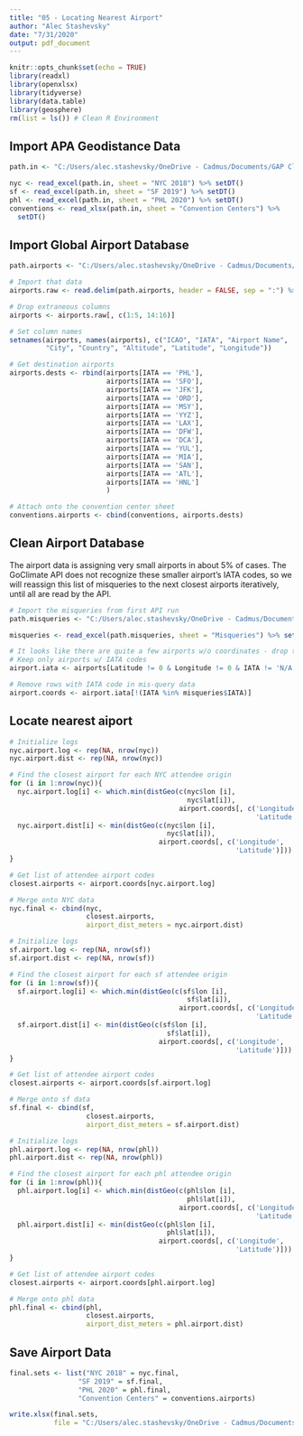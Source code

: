 ```yaml
---
title: "05 - Locating Nearest Airport"
author: "Alec Stashevsky"
date: "7/31/2020"
output: pdf_document
---
```


```r
knitr::opts_chunk$set(echo = TRUE)
library(readxl)
library(openxlsx)
library(tidyverse)
library(data.table)
library(geosphere)
rm(list = ls()) # Clean R Environment
```


## Import APA Geodistance Data
```r
path.in <- "C:/Users/alec.stashevsky/OneDrive - Cadmus/Documents/GAP Climate Research/GeoData/APA Geodistance Data.xlsx"

nyc <- read_excel(path.in, sheet = "NYC 2018") %>% setDT()
sf <- read_excel(path.in, sheet = "SF 2019") %>% setDT()
phl <- read_excel(path.in, sheet = "PHL 2020") %>% setDT()
conventions <- read_xlsx(path.in, sheet = "Convention Centers") %>%
  setDT()
```


## Import Global Airport Database 
```r
path.airports <- "C:/Users/alec.stashevsky/OneDrive - Cadmus/Documents/GAP Climate Research/GlobalAirportDatabase/GlobalAirportDatabase.txt"

# Import that data
airports.raw <- read.delim(path.airports, header = FALSE, sep = ":") %>% setDT()

# Drop extraneous columns
airports <- airports.raw[, c(1:5, 14:16)]

# Set column names
setnames(airports, names(airports), c("ICAO", "IATA", "Airport Name",
         "City", "Country", "Altitude", "Latitude", "Longitude"))

# Get destination airports
airports.dests <- rbind(airports[IATA == 'PHL'],
                        airports[IATA == 'SFO'],
                        airports[IATA == 'JFK'],
                        airports[IATA == 'ORD'],
                        airports[IATA == 'MSY'],
                        airports[IATA == 'YYZ'],
                        airports[IATA == 'LAX'],
                        airports[IATA == 'DFW'],
                        airports[IATA == 'DCA'],
                        airports[IATA == 'YUL'],
                        airports[IATA == 'MIA'],
                        airports[IATA == 'SAN'],
                        airports[IATA == 'ATL'],
                        airports[IATA == 'HNL']
                        )

# Attach onto the convention center sheet
conventions.airports <- cbind(conventions, airports.dests)
```


## Clean Airport Database
The airport data is assigning very small airports in about 5% of cases. The GoClimate API does not recognize these smaller airport's IATA codes, so we will reassign this list of misqueries to the next closest airports iteratively, until all are read by the API. 

```r
# Import the misqueries from first API run
path.misqueries <- "C:/Users/alec.stashevsky/OneDrive - Cadmus/Documents/GAP Climate Research/GeoData/GoClimate API Misqueries.xlsx"

misqueries <- read_excel(path.misqueries, sheet = "Misqueries") %>% setDT()

# It looks like there are quite a few airports w/o coordinates - drop these
# Keep only airports w/ IATA codes
airport.iata <- airports[Latitude != 0 & Longitude != 0 & IATA != 'N/A']

# Remove rows with IATA code in mis-query data
airport.coords <- airport.iata[!(IATA %in% misqueries$IATA)]

```


## Locate nearest aiport 
```r
# Initialize logs
nyc.airport.log <- rep(NA, nrow(nyc))
nyc.airport.dist <- rep(NA, nrow(nyc))

# Find the closest airport for each NYC attendee origin
for (i in 1:nrow(nyc)){
  nyc.airport.log[i] <- which.min(distGeo(c(nyc$lon [i],
                                            nyc$lat[i]),
                                          airport.coords[, c('Longitude',
                                                             'Latitude')]))
  nyc.airport.dist[i] <- min(distGeo(c(nyc$lon [i],
                                       nyc$lat[i]),
                                     airport.coords[, c('Longitude',
                                                        'Latitude')]))
}

# Get list of attendee airport codes
closest.airports <- airport.coords[nyc.airport.log]

# Merge onto NYC data
nyc.final <- cbind(nyc,
                   closest.airports,
                   airport_dist_meters = nyc.airport.dist)
```

```r
# Initialize logs
sf.airport.log <- rep(NA, nrow(sf))
sf.airport.dist <- rep(NA, nrow(sf))

# Find the closest airport for each sf attendee origin
for (i in 1:nrow(sf)){
  sf.airport.log[i] <- which.min(distGeo(c(sf$lon [i],
                                            sf$lat[i]),
                                          airport.coords[, c('Longitude',
                                                             'Latitude')]))
  sf.airport.dist[i] <- min(distGeo(c(sf$lon [i],
                                       sf$lat[i]),
                                     airport.coords[, c('Longitude',
                                                        'Latitude')]))
}

# Get list of attendee airport codes
closest.airports <- airport.coords[sf.airport.log]

# Merge onto sf data
sf.final <- cbind(sf,
                   closest.airports,
                   airport_dist_meters = sf.airport.dist)
```

```r
# Initialize logs
phl.airport.log <- rep(NA, nrow(phl))
phl.airport.dist <- rep(NA, nrow(phl))

# Find the closest airport for each phl attendee origin
for (i in 1:nrow(phl)){
  phl.airport.log[i] <- which.min(distGeo(c(phl$lon [i],
                                            phl$lat[i]),
                                          airport.coords[, c('Longitude',
                                                             'Latitude')]))
  phl.airport.dist[i] <- min(distGeo(c(phl$lon [i],
                                       phl$lat[i]),
                                     airport.coords[, c('Longitude',
                                                        'Latitude')]))
}

# Get list of attendee airport codes
closest.airports <- airport.coords[phl.airport.log]

# Merge onto phl data
phl.final <- cbind(phl,
                   closest.airports,
                   airport_dist_meters = phl.airport.dist)
```

## Save Airport Data
```r
final.sets <- list("NYC 2018" = nyc.final,
                 "SF 2019" = sf.final,
                 "PHL 2020" = phl.final,
                 "Convention Centers" = conventions.airports)

write.xlsx(final.sets,
           file = "C:/Users/alec.stashevsky/OneDrive - Cadmus/Documents/GAP Climate Research/GeoData/APA Geodistance + Airport Data.xlsx")
```